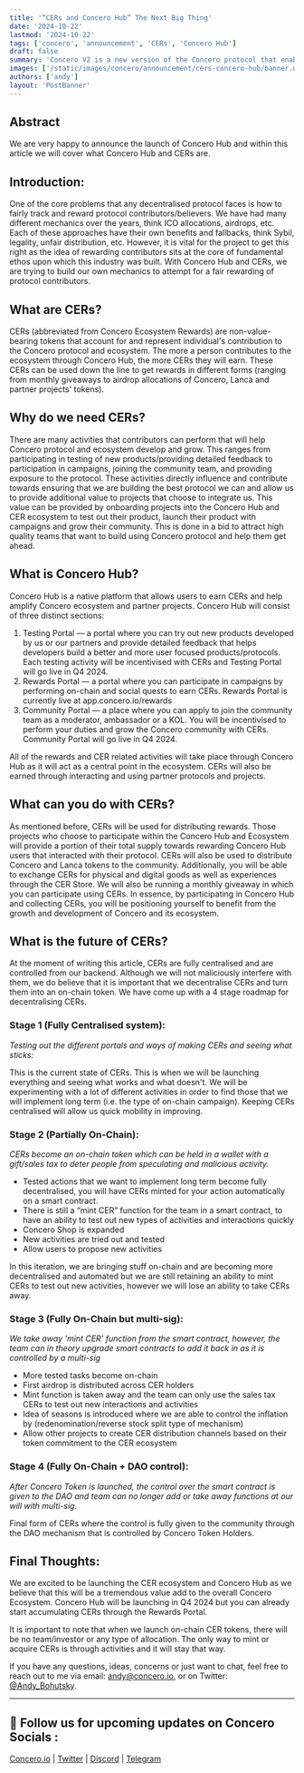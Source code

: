 ```yaml
---
title: '“CERs and Concero Hub” The Next Big Thing'
date: '2024-10-22'
lastmod: '2024-10-22'
tags: ['concero', 'announcement', 'CERs', 'Concero Hub']
draft: false
summary: 'Concero V2 is a new version of the Concero protocol that enables faster and more secure cross-chain communication.'
images: ['/static/images/concero/announcement/cers-concero-hub/banner.webp']
authors: ['andy']
layout: 'PostBanner'
---
```

## Abstract

We are very happy to announce the launch of Concero Hub and within this article we will cover what Concero Hub and CERs are.

## Introduction:

One of the core problems that any decentralised protocol faces is how to fairly track and reward protocol contributors/believers. We have had many different mechanics over the years, think ICO allocations, airdrops, etc. Each of these approaches have their own benefits and fallbacks, think Sybil, legality, unfair distribution, etc. However, it is vital for the project to get this right as the idea of rewarding contributors sits at the core of fundamental ethos upon which this industry was built. With Concero Hub and CERs, we are trying to build our own mechanics to attempt for a fair rewarding of protocol contributors.

## What are CERs?

CERs (abbreviated from Concero Ecosystem Rewards) are non-value-bearing tokens that account for and represent individual's contribution to the Concero protocol and ecosystem. The more a person contributes to the ecosystem through Concero Hub, the more CERs they will earn. These CERs can be used down the line to get rewards in different forms (ranging from monthly giveaways to airdrop allocations of Concero, Lanca and partner projects' tokens).

## Why do we need CERs?

There are many activities that contributors can perform that will help Concero protocol and ecosystem develop and grow. This ranges from participating in testing of new products/providing detailed feedback to participation in campaigns, joining the community team, and providing exposure to the protocol. These activities directly influence and contribute towards ensuring that we are building the best protocol we can and allow us to provide additional value to projects that choose to integrate us. This value can be provided by onboarding projects into the Concero Hub and CER ecosystem to test out their product, launch their product with campaigns and grow their community. This is done in a bid to attract high quality teams that want to build using Concero protocol and help them get ahead.

## What is Concero Hub?

Concero Hub is a native platform that allows users to earn CERs and help amplify Concero ecosystem and partner projects. Concero Hub will consist of three distinct sections:

1. Testing Portal — a portal where you can try out new products developed by us or our partners and provide detailed feedback that helps developers build a better and more user focused products/protocols. Each testing activity will be incentivised with CERs and Testing Portal will go live in Q4 2024.
2. Rewards Portal — a portal where you can participate in campaigns by performing on-chain and social quests to earn CERs. Rewards Portal is currently live at app.concero.io/rewards
3. Community Portal — a place where you can apply to join the community team as a moderator, ambassador or a KOL. You will be incentivised to perform your duties and grow the Concero community with CERs. Community Portal will go live in Q4 2024.

All of the rewards and CER related activities will take place through Concero Hub as it will act as a central point in the ecosystem. CERs will also be earned through interacting and using partner protocols and projects.

## What can you do with CERs?

As mentioned before, CERs will be used for distributing rewards. Those projects who choose to participate within the Concero Hub and Ecosystem will provide a portion of their total supply towards rewarding Concero Hub users that interacted with their protocol. CERs will also be used to distribute Concero and Lanca tokens to the community. Additionally, you will be able to exchange CERs for physical and digital goods as well as experiences through the CER Store. We will also be running a monthly giveaway in which you can participate using CERs. In essence, by participating in Concero Hub and collecting CERs, you will be positioning yourself to benefit from the growth and development of Concero and its ecosystem.

## What is the future of CERs?
At the moment of writing this article, CERs are fully centralised and are controlled from our backend. Although we will not maliciously interfere with them, we do believe that it is important that we decentralise CERs and turn them into an on-chain token. We have come up with a 4 stage roadmap for decentralising CERs.

### Stage 1 (Fully Centralised system):

_Testing out the different portals and ways of making CERs and seeing what sticks:_

This is the current state of CERs. This is when we will be launching everything and seeing what works and what doesn't. We will be experimenting with a lot of different activities in order to find those that we will implement long term (i.e. the type of on-chain campaign). Keeping CERs centralised will allow us quick mobility in improving.

### Stage 2 (Partially On-Chain):

_CERs become an on-chain token which can be held in a wallet with a gift/sales tax to deter people from speculating and malicious activity._

- Tested actions that we want to implement long term become fully decentralised, you will have CERs minted for your action automatically on a smart contract.
- There is still a “mint CER” function for the team in a smart contract, to have an ability to test out new types of activities and interactions quickly
- Concero Shop is expanded
- New activities are tried out and tested
- Allow users to propose new activities

In this iteration, we are bringing stuff on-chain and are becoming more decentralised and automated but we are still retaining an ability to mint CERs to test out new activities, however we will lose an ability to take CERs away.

### Stage 3 (Fully On-Chain but multi-sig):

_We take away 'mint CER' function from the smart contract, however, the team can in theory upgrade smart contracts to add it back in as it is controlled by a multi-sig_

- More tested tasks become on-chain
- First airdrop is distributed across CER holders
- Mint function is taken away and the team can only use the sales tax CERs to test out new interactions and activities
- Idea of seasons is introduced where we are able to control the inflation by (redenomination/reverse stock split type of mechanism)
- Allow other projects to create CER distribution channels based on their token commitment to the CER ecosystem

### Stage 4 (Fully On-Chain + DAO control):

_After Concero Token is launched, the control over the smart contract is given to the DAO and team can no longer add or take away functions at our will with multi-sig._

Final form of CERs where the control is fully given to the community through the DAO mechanism that is controlled by Concero Token Holders.

## Final Thoughts:

We are excited to be launching the CER ecosystem and Concero Hub as we believe that this will be a tremendous value add to the overall Concero Ecosystem. Concero Hub will be launching in Q4 2024 but you can already start accumulating CERs through the Rewards Portal.

It is important to note that when we launch on-chain CER tokens, there will be no team/investor or any type of allocation. The only way to mint or acquire CERs is through activities and it will stay that way.

If you have any questions, ideas, concerns or just want to chat, feel free to reach out to me via email: andy@concero.io, or on Twitter: [@Andy_Bohutsky](https://x.com/Andy_Bohutsky).

---

## 🤝 Follow us for upcoming updates on Concero Socials :

[Concero.io](https://concero.io) | [Twitter](https://x.com/concero_io) | [Discord](https://discord.com/invite/lanca) | [Telegram](https://t.me/concero_news)